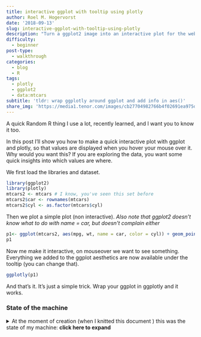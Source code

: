 ```yaml
---
title: interactive ggplot with tooltip using plotly
author: Roel M. Hogervorst
date: '2018-09-13'
slug: interactive-ggplot-with-tooltip-using-plotly
description: "Turn a ggplot2 image into an interactive plot for the web with plotly"
difficulty:
  - beginner
post-type:
  - walkthrough
categories:
  - blog
  - R
tags:
  - plotly
  - ggplot2
  - data:mtcars
subtitle: 'tldr: wrap ggplotly around ggplot and add info in aes()'
share_img: 'https://media1.tenor.com/images/cb27704982766b4f02691ea975d9a259/tenor.gif?itemid=11365139'
---
```

A quick Random R thing I use a lot, recently learned, and I want you to know it too. 

In this post I'll show you how to make a quick interactive plot with ggplot and plotly, so that values are displayed when you hover your mouse over it. Why would you want this? If you are exploring the data, you want some quick insights into which values are where. 



We first load the libraries and dataset.

```r
library(ggplot2)
library(plotly)
mtcars2 <- mtcars # I know, you've seen this set before
mtcars2$car <- rownames(mtcars) 
mtcars2$cyl <- as.factor(mtcars$cyl)
```

Then we plot a simple plot (non interactive). 
*Also note that ggplot2 doesn't know what to do with name = car, but doesn't complain either*

```r
p1<- ggplot(mtcars2, aes(mpg, wt, name = car, color = cyl)) + geom_point()
p1
```

Now me make it interactive, on mouseover we want to see something.
Everything we added to the ggplot aesthetics are now available under
the tooltip (you can change that).

```r
ggplotly(p1)
```

And that's it. It's just a simple trick. Wrap your ggplot in ggplotly and it works. 

### State of the machine
<details>
<summary> At the moment of creation (when I knitted this document ) this was the state of my machine: **click here to expand** </summary>

```r
sessioninfo::session_info()
```

</details>


